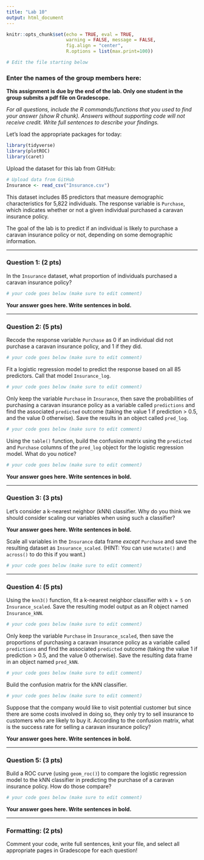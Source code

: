 ```yaml
---
title: "Lab 10"
output: html_document
---
```


```r
knitr::opts_chunk$set(echo = TRUE, eval = TRUE,  
                      warning = FALSE, message = FALSE, 
                      fig.align = "center",
                      R.options = list(max.print=100))

# Edit the file starting below
```

### Enter the names of the group members here:

**This assignment is due by the end of the lab. Only one student in the group submits a pdf file on Gradescope.**

*For all questions, include the R commands/functions that you used to find your answer (show R chunk). Answers without supporting code will not receive credit. Write full sentences to describe your findings.*

Let's load the appropriate packages for today:

```r
library(tidyverse)
library(plotROC)
library(caret)
```

Upload the dataset for this lab from GitHub:

```r
# Upload data from GitHub
Insurance <- read_csv("Insurance.csv")
```

This dataset includes 85 predictors that measure demographic characteristics for 5,822 individuals. The response variable is `Purchase`, which indicates whether or not a given individual purchased a caravan insurance policy. 

The goal of the lab is to predict if an individual is likely to purchase a caravan insurance policy or not, depending on some demographic information.

------------------------------------------------------------------------

### Question 1: (2 pts)

In the `Insurance` dataset, what proportion of individuals purchased a caravan insurance policy?

```r
# your code goes below (make sure to edit comment)

```

**Your answer goes here. Write sentences in bold.**

------------------------------------------------------------------------

### Question 2: (5 pts)

Recode the response variable `Purchase` as 0 if an individual did not purchase a caravan insurance policy, and 1 if they did. 

```r
# your code goes below (make sure to edit comment)

```

Fit a logistic regression model to predict the response based on all 85 predictors. Call that model `Insurance_log`.

```r
# your code goes below (make sure to edit comment)

```

Only keep the variable `Purchase` in `Insurance`, then save the probabilities of purchasing a caravan insurance policy as a variable called `predictions` and find the associated `predicted` outcome (taking the value 1 if prediction > 0.5, and the value 0 otherwise). Save the results in an object called `pred_log`.

```r
# your code goes below (make sure to edit comment)

```

Using the `table()` function, build the confusion matrix using the `predicted` and `Purchase` columns of the `pred_log` object for the logistic regression model. What do you notice?

```r
# your code goes below (make sure to edit comment)

```

**Your answer goes here. Write sentences in bold.**

------------------------------------------------------------------------

### Question 3: (3 pts)

Let's consider a k-nearest neighbor (kNN) classifier. Why do you think we should consider scaling our variables when using such a classifier? 

**Your answer goes here. Write sentences in bold.**

Scale all variables in the `Insurance` data frame *except* `Purchase` and save the resulting dataset as `Insurance_scaled`. (HINT: You can use `mutate()` and `across()` to do this if you want.)

```r
# your code goes below (make sure to edit comment)

```

------------------------------------------------------------------------

### Question 4: (5 pts)

Using the `knn3()` function, fit a k-nearest neighbor classifier with `k = 5` on `Insurance_scaled`. Save the resulting model output as an R object named `Insurance_kNN`.

```r
# your code goes below (make sure to edit comment)

```

Only keep the variable `Purchase` in `Insurance_scaled`, then save the proportions of purchasing a caravan insurance policy as a variable called `predictions` and find the associated `predicted` outcome (taking the value 1 if prediction > 0.5, and the value 0 otherwise). Save the resulting data frame in an object named `pred_kNN`.

```r
# your code goes below (make sure to edit comment)

```

Build the confusion matrix for the kNN classifier. 

```r
# your code goes below (make sure to edit comment)

```

Suppose that the company would like to visit potential customer but since there are some costs involved in doing so, they only try to sell insurance to customers who are likely to buy it. According to the confusion matrix, what is the success rate for selling a caravan insurance policy?

**Your answer goes here. Write sentences in bold.**

------------------------------------------------------------------------

### Question 5: (3 pts)

Build a ROC curve (using `geom_roc()`) to compare the logistic regression model to the kNN classifier in predicting the purchase of a caravan insurance policy. How do those compare?

```r
# your code goes below (make sure to edit comment)

```

**Your answer goes here. Write sentences in bold.**

------------------------------------------------------------------------

### Formatting: (2 pts)

Comment your code, write full sentences, knit your file, and select all appropriate pages in Gradescope for each question!
